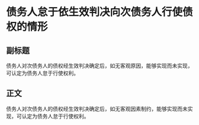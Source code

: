 # 债务人怠于依生效判决向次债务人行使债权的情形
## 副标题
债务人对次债务人的债权经生效判决确定后，如无客观原因，能够实现而未实现，可认定为债务人怠于行使权利。
## 正文
债务人对次债务人的债权经生效判决确定后，如无客观因素制约，能够实现而未实现，可认定为债务人怠于行使权利。